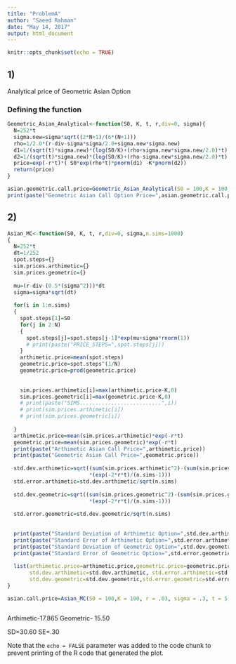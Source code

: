 ```yaml
---
title: "ProblemA"
author: "Saeed Rahman"
date: "May 14, 2017"
output: html_document
---
```


```r
knitr::opts_chunk$set(echo = TRUE)
```

## 1)
Analytical price of Geometric Asian Option

### Defining the function 
```r

Geometric_Asian_Analytical<-function(S0, K, t, r,div=0, sigma){
  N=252*t
  sigma.new=sigma*sqrt((2*N+1)/(6*(N+1)))
  rho=1/2.0*(r-div-sigma*sigma/2.0+sigma.new*sigma.new)
  d1=1/(sqrt(t)*sigma.new)*(log(S0/K)+(rho+sigma.new*sigma.new/2.0)*t)
  d2=1/(sqrt(t)*sigma.new)*(log(S0/K)+(rho-sigma.new*sigma.new/2.0)*t)
  price=exp(-r*t)*( S0*exp(rho*t)*pnorm(d1) -K*pnorm(d2))
  return(price)
}
```

```r
asian.geometric.call.price=Geometric_Asian_Analytical(S0 = 100,K = 100, r = .03, sigma = .3, t = 5 )
print(paste("Geometric Asian Call Option Price=",asian.geometric.call.price))

```

## 2)

```r
Asian_MC<-function(S0, K, t, r,div=0, sigma,n.sims=1000)
{
  N=252*t
  dt=1/252
  spot.steps={}
  sim.prices.arthimetic={}
  sim.prices.geometric={}
  
  mu=(r-div-(0.5*(sigma^2)))*dt
  sigma=sigma*sqrt(dt)
  
  for(i in 1:n.sims)
  {
    spot.steps[1]=S0
    for(j in 2:N)
    {
      spot.steps[j]=spot.steps[j-1]*exp(mu+sigma*rnorm(1))
      # print(paste("PRICE_STEPS=",spot.steps[j]))
    }
    arthimetic.price=mean(spot.steps)
    geometric.price=spot.steps^(1/N)
    geometric.price=prod(geometric.price)
    
    
    sim.prices.arthimetic[i]=max(arthimetic.price-K,0)
    sim.prices.geometric[i]=max(geometric.price-K,0)
    # print(paste("SIMS..........................",i))
    # print(sim.prices.arthimetic[i])
    # print(sim.prices.geometric[i])
    
  }
  arthimetic.price=mean(sim.prices.arthimetic)*exp(-r*t)
  geometric.price=mean(sim.prices.geometric)*exp(-r*t)
  print(paste("Arthimetic Asian Call Price=",arthimetic.price))
  print(paste("Geometric Asian Call Price=",geometric.price))
  
  std.dev.arthimetic=sqrt((sum(sim.prices.arthimetic^2)-(sum(sim.prices.arthimetic)*mean(sim.prices.arthimetic)))
                          *(exp(-2*r*t)/(n.sims-1)))
  std.error.arthimetic=std.dev.arthimetic/sqrt(n.sims)
  
  std.dev.geometric=sqrt((sum(sim.prices.geometric^2)-(sum(sim.prices.geometric)*mean(sim.prices.geometric)))
                          *(exp(-2*r*t)/(n.sims-1)))
  
  std.error.geometric=std.dev.geometric/sqrt(n.sims)
  
  
  print(paste("Standard Deviation of Arthimetic Option=",std.dev.arthimetic))
  print(paste("Standard Error of Arthimetic Option=",std.error.arthimetic))
  print(paste("Standard Deviation of Geometric Option=",std.dev.geometric))
  print(paste("Standard Error of Geometric Option=",std.error.geometric))
  
  list(arthimetic.price=arthimetic.price,geometric.price=geometric.price,
       std.dev.arthimetic=std.dev.arthimetic, std.error.arthimetic=std.error.arthimetic,
       std.dev.geometric=std.dev.geometric,std.error.geometric=std.error.geometric)
}
```


```r
asian.call.price=Asian_MC(S0 = 100,K = 100, r = .03, sigma = .3, t = 5, n.sims = 10000 )



```

Arthimetic-17.865
Geometric- 15.50

SD=30.60
SE=.30

Note that the `echo = FALSE` parameter was added to the code chunk to prevent printing of the R code that generated the plot.
